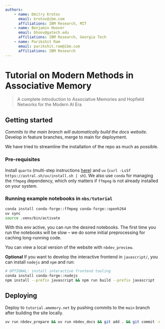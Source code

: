 ```yaml
---
authors: 
    - name: Dmitry Krotov
      email: krotov@ibm.com
      affiliations: IBM Research, MIT
    - name: Benjamin Hoover
      email: bhoov@gatech.edu
      affiliations: IBM Research, Georgia Tech
    - name: Parikshit Ram
      email: parikshit.ram@ibm.com
      affiliations: IBM Research
---
```


# Tutorial on Modern Methods in Associative Memory
> A complete introduction to Associative Memories and Hopfield Networks for the Modern AI Era

## Getting started

*Commits to the main branch will automatically build the docs website*. Develop in feature branches, merge to main for deployment.

We have tried to streamline the installation of the repo as much as possible.

### Pre-requisites

Install `quarto` (multi-step instructions [here](https://docs.posit.co/resources/install-quarto.html)) and `uv` (`curl -LsSf https://astral.sh/uv/install.sh | sh`). We also use `conda` for managing the `ffmpeg` dependency, which only matters if `ffmpeg` is not already installed on your system.

### Running example notebooks in `nbs/tutorial`

```sh
conda install conda-forge::ffmpeg conda-forge::openh264 
uv sync
source .venv/bin/activate
```

With this env active, you can run the desired notebooks. The first time you run the notebooks will be slow -- we do some initial preprocessing for caching long-running code.

You can view a local version of the website with `nbdev_preview`.

**Optional** If you want to develop the interactive frontend in `javascript/`, you can install `nodejs` and `npm` and run:

```sh
# OPTIONAL: install interactive frontend tooling
conda install conda-forge::nodejs
npm install --prefix javascript && npm run build --prefix javascript 
```

## Deploying

Deploy to `tutorial.amemory.net` by pushing commits to the `main` branch after building the site locally.

```sh
uv run nbdev_prepare && uv run nbdev_docs && git add . && git commit -m "Update site" && git push
```